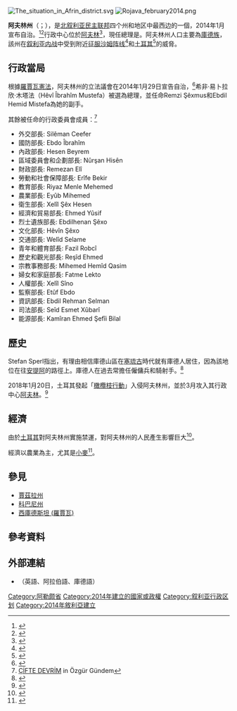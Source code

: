 {{About|羅賈瓦邦聯的自治州|原本敘利亞行政區劃上的區|阿夫林區}}
{{Infobox settlement
| name                    = 阿夫林州
| native_name             = Kantona Efrînê
| native_name_lang        = ku
| settlement_type         = [[北叙利亚民主联邦|北叙利亚民主联邦]]的州
| image_skyline           = 
| image_alt               = 
| image_caption           = 
| image_flag              = Flag of the Afrin Canton.svg
| image_flag_caption      = 阿夫林州旗
| flag_alt                = 
| image_seal              = Coat of Arms of the Afrin Canton.svg
| seal_alt                = 阿夫林州徽
| image_shield            = 
| shield_alt              = 
| nickname                = 
| motto                   = 
| image_map               = 
| map_alt                 = 
| map_caption             = 
| pushpin_map             = Syria
| pushpin_label           = 阿夫林
| pushpin_label_position  = right
| pushpin_map_alt         = 
| pushpin_map_caption     = [[阿夫林|阿夫林]]在敘利亞的位置
| latd                    = 36.508333
| longd                   = 36.869167
| coor_pinpoint           = 阿夫林
| coordinates_type        = 
| coordinates_display     = inline,title
| coordinates_footnotes   = 
| coordinates_region      = SY
| subdivision_type        = 國家
| subdivision_name        = {{flag|Syria}}
| subdivision_type1       = [[敘利亞行政區劃|省]]
| subdivision_name1       = [[阿勒頗省|阿勒頗省]]
| subdivision_type2       = 
| subdivision_name2       = 
| subdivision_type3       = 
| subdivision_name3       = 
| established_title       = 宣告自治
| established_date        = 2014年1月29日
| founder                 = 
| seat_type               = 行政中心
| seat                    = [[阿夫林_(敘利亞)|阿夫林]]
| government_footnotes    = 
| leader_party            = 
| leader_title            = 總理
| leader_name             = [[希非·易卜拉欣|希非·易卜拉欣]]
| unit_pref               = Metric
<!-- ALL fields with measurements have automatic unit conversion -->
<!-- for references: use <ref> tags -->
| area_footnotes          = 
| area_urban_footnotes    = <!-- <ref> </ref> -->
| area_rural_footnotes    = <!-- <ref> </ref> -->
| area_note               = 
| area_water_percent      = 
| area_rank               = 
| area_blank1_title       = 
| area_blank2_title       = 
<!-- square kilometers -->
| area_total_km2          = 
| area_land_km2           = 
| area_water_km2          = 
| area_urban_km2          = 
| area_rural_km2          = 
| area_blank1_km2         = 
| area_blank2_km2         = 

| length_km               = 
| width_km                = 
| dimensions_footnotes    = 
| elevation_footnotes     = 
| elevation_m             = 
| population_footnotes    = 
| population_total        = 172,095（2004年普查）；130萬（2014年5月估計）<ref>https://peaceinkurdistancampaign.files.wordpress.com/2011/11/rojava-info-may-2014.pdf</ref>
| pop_est_as_of           = 
| population_density_km2  =
| population_demonym      = 
| population_note         = 
| timezone                = [[欧洲东部时间|EET]]
| utc_offset              = +2
| timezone_DST            = [[欧洲东部夏令时间|EEST]]
| utc_offset_DST          = +3
| postal_code_type        = 
| postal_code             = 
| area_code_type          = 區域代碼
| area_code               = +963 21
| iso_code                = 
| website                 = {{Url|http://cantonafrin.com/en/}}
| footnotes               = 
}}
[[File:The_situation_in_Afrin_district.svg|thumb]]
[[File:Rojava_february2014.png|thumb]]

'''阿夫林州'''（{{Lang-en|Afrin Canton}}；{{Lang-ku|Kantona Efrînê}}），是[[北叙利亚民主联邦|北叙利亚民主联邦]]四个州和地区中最西边的一個，2014年1月宣布自治。<ref name="mednuce">{{Cite web|url = http://mednuce.com/en//haber/2344/democratic-autonomy-has-declared-in-afrin-canton-in-rojava.html|title = Democratic autonomy has declared in Afrin canton in Rojava|publisher = Mednuce|accessdate = 23 October 2014|date = 29 January 2014|archive-url = https://web.archive.org/web/20180706022020/http://mednuce.com/en//haber/2344/democratic-autonomy-has-declared-in-afrin-canton-in-rojava.html|archive-date = 2018-07-06|dead-url = yes}}</ref><ref name="firat">{{Cite web|url = http://supportkurds.org/news/monday-27-january-2013/|title = After Cizîre, Kobanê Canton has been declared|publisher = Firat News|accessdate = 23 October 2014|archive-date = 2014-09-20|archive-url = https://archive.is/20140920090656/http://supportkurds.org/news/monday-27-january-2013/|dead-url = no}}</ref>行政中心位於[[阿夫林_(敘利亞)|阿夫林]]<ref>{{Cite web|url = http://civiroglu.net/the-constitution-of-the-rojava-cantons/|title = The Constitution of the Rojava Cantons; Personal Website of Mutlu Civiroglu|publisher = civiroglu.net|accessdate = 23 October 2014|archive-date = 2014-06-22|archive-url = https://web.archive.org/web/20140622054728/http://civiroglu.net/the-constitution-of-the-rojava-cantons/|dead-url = no}}</ref>，現任總理是{{le|希非·易卜拉欣|Hêvî Îbrahîm}}。阿夫林州人口主要為[[庫德族|庫德族]]，該州在[[叙利亚内战|叙利亚内战]]中受到附近[[征服沙姆阵线|征服沙姆阵线]]<ref>{{Cite news|title = Syria's Kurds Warn Afrin Could Be The New Kobani|url = http://www.huffingtonpost.com/2014/11/07/syria-afrin_n_6121632.html|accessdate = 2015-11-09|archive-date = 2014-12-12|archive-url = https://web.archive.org/web/20141212163438/http://www.huffingtonpost.com/2014/11/07/syria-afrin_n_6121632.html|dead-url = no}}</ref>和[[土耳其|土耳其]]<ref>{{Cite news |url=http://www.xinhuanet.com/2018-01/21/c_1122289585.htm |title=土耳其宣布发起对叙利亚阿夫林的军事行动 |publisher=新華網 |date=2018-01-21}}</ref>的威脅。

== 行政當局 ==
根據[[羅賈瓦憲法|羅賈瓦憲法]]，阿夫林州的立法議會在2014年1月29日宣告自治，<ref>{{Cite web|title = Syrian Kurds celebrate Auto Administration|url = https://www.youtube.com/watch?v=TLjfhCqR6f4|accessdate = 13 June 2015|archive-date = 2019-07-13|archive-url = https://web.archive.org/web/20190713083959/https://www.youtube.com/watch?v=TLjfhCqR6f4|dead-url = no}}</ref>希非·易卜拉欣·木塔法（Hêvî Îbrahîm Mustefa）被選為總理，並任命Remzi Şêxmus和Ebdil Hemid Mistefa為她的副手。

其餘被任命的行政委員會成員：<ref>[http://www.ozgur-gundem.com/?haberID=96419&action=haber_detay&module=nuce ÇİFTE DEVRİM] {{Wayback|url=http://www.ozgur-gundem.com/?haberID=96419&action=haber_detay&module=nuce |date=20141109190751 }} in Özgür Gündem</ref>
* 外交部長: Silêman Ceefer
* 國防部長: Ebdo Îbrahîm
* 內政部長: Hesen Beyrem
* 區域委員會和企劃部長: Nûrşan Hisên
* 財政部長: Remezan Elî
* 勞動和社會保障部長: Erîfe Bekir
* 教育部長: Riyaz Menle Mehemed
* 農業部長: Eyûb Mihemed
* 衛生部長: Xelîl Şêx Hesen
* 經濟和貿易部長: Ehmed Yûsif
* 烈士遺族部長: Ebdilhenan Şêxo
* 文化部長: Hêvîn Şêxo
* 交通部長: Welîd Selame
* 青年和體育部長: Fazil Robcî
* 歷史和觀光部長: Reşîd Ehmed
* 宗教事務部長: Mihemed Hemîd Qasim
* 婦女和家庭部長: Fatme Lekto
* 人權部長: Xelîl Sîno
* 監察部長: Etûf Ebdo
* 資訊部長: Ebdil Rehman Selman
* 司法部長: Seîd Esmet Xûbarî
* 能源部長: Kamîran Ehmed Şefîi Bilal

{{羅賈瓦政治}}

== 歷史 ==
Stefan Sperl指出，有理由相信庫德山區在[[塞琉古|塞琉古]]時代就有庫德人居住，因為該地位在往[[安提阿|安提阿]]的路徑上。庫德人在過去常擔任僱傭兵和騎射手。<ref name="sperl">{{Cite book|last1 = Kreyenbroek|first1 = P.G.|last2 = Sperl|first2 = S.|title = The Kurds: A Contemporary Overview|year = 1992|url = https://books.google.nl/books?id=JZ6JAgAAQBAJ&pg=PA116#v=onepage&q&f=false|publisher = Routledge|isbn = 0415072654|pages = 116}}</ref>

2018年1月20日，土耳其發起「[[橄欖枝行動|橄欖枝行動]]」入侵阿夫林州，並於3月攻入其行政中心[[阿夫林|阿夫林]]。<ref>{{Cite news |url=http://www.xinhuanet.com/world/2018-03/18/c_1122554725.htm |title=土耳其称已控制叙利亚阿夫林市中心 |publisher=新華網 |date=2018-03-18}}</ref>

== 經濟 ==
由於[[土耳其|土耳其]]對阿夫林州實施禁運，對阿夫林州的人民產生影響巨大<ref>{{Cite news|script-title =tr:Rojava’dan ikazlar|url = http://www.cumhuriyet.com.tr/haber/dunya/242591/Rojava_dan_ikazlar.html#|publisher = Cumhuriyet}}</ref>。

經濟以農業為主，尤其是[[小麥|小麥]]<ref name="afrin">{{Cite web|title = Agriculture Commission is Looking at the Process of Receiving Wheat from Farmers|url = http://cantonafrin.com/en/news/view/1123.agriculture-commission-is-looking-at-the-process-of-receiving-wheat-from-farmers.html|website = Afrin Canton|accessdate = 13 June 2015|archive-date = 2015-06-14|archive-url = https://web.archive.org/web/20150614131849/http://cantonafrin.com/en/news/view/1123.agriculture-commission-is-looking-at-the-process-of-receiving-wheat-from-farmers.html|dead-url = no}}</ref>。

== 參見 ==
* [[賈茲拉州|賈茲拉州]]
* [[科巴尼州|科巴尼州]]
* [[西庫德斯坦|西庫德斯坦 (羅賈瓦)]]

== 參考資料 ==
{{Reflist|30em}}

== 外部連結 ==
* {{Official}}（英語、阿拉伯語、庫德語）

{{庫德斯坦}}

[[Category:阿勒颇省|Category:阿勒颇省]]
[[Category:2014年建立的國家或政權|Category:2014年建立的國家或政權]]
[[Category:叙利亚行政区划|Category:叙利亚行政区划]]
[[Category:2014年敘利亞建立|Category:2014年敘利亞建立]]